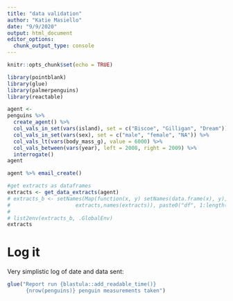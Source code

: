 ```yaml
---
title: "data validation"
author: "Katie Masiello"
date: "9/9/2020"
output: html_document
editor_options: 
  chunk_output_type: console
---
```


```r
knitr::opts_chunk$set(echo = TRUE)
```

```r
library(pointblank)
library(glue)
library(palmerpenguins) 
library(reactable)
```

```r
agent <- 
penguins %>%
  create_agent() %>%
  col_vals_in_set(vars(island), set = c("Biscoe", "Gilligan", "Dream")) %>%
  col_vals_in_set(vars(sex), set = c("male", "female", "NA")) %>%
  col_vals_lt(vars(body_mass_g), value = 6000) %>%
  col_vals_between(vars(year), left = 2008, right = 2009) %>%
  interrogate()
agent
```

```r
agent %>% email_create()
```


```r
#get extracts as dataframes
extracts <- get_data_extracts(agent) 
# extracts_b <- setNames(Map(function(x, y) setNames(data.frame(x), y), 
#                     extracts,names(extracts)), paste0("df", 1:length(extracts)))
# 
# list2env(extracts_b, .GlobalEnv)
extracts

```

# Log it
Very simplistic log of date and data sent:
```r

glue("Report run {blastula::add_readable_time()} 
      {nrow(penguins)} penguin measurements taken")
```
